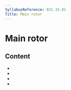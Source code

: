 ```yaml
---
SyllabusReference: 021.15.01
Title: Main rotor
---
```


# Main rotor

## Content

- <Link href="021.15.01.01" />
- <Link href="021.15.01.02" />
- <Link href="021.15.01.03" />
- <Link href="021.15.01.04" />
